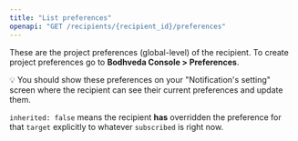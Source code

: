 ```yaml
---
title: "List preferences"
openapi: "GET /recipients/{recipient_id}/preferences"
---
```


These are the project preferences (global-level) of the recipient.
To create project preferences go to **Bodhveda Console > Preferences**.

💡 You should show these preferences on your "Notification's setting" screen where the recipient can see their current preferences and update them.

`inherited: false` means the recipient **has** overridden the preference for that `target` explicitly to whatever `subscribed` is right now.
